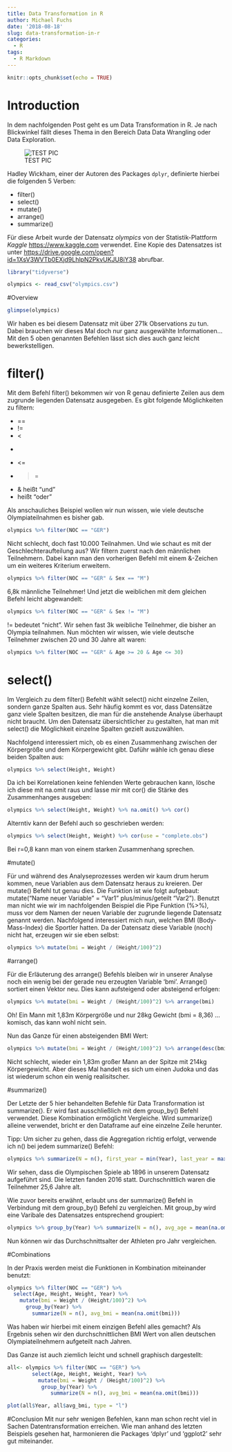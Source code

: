 ```yaml
---
title: Data Transformation in R
author: Michael Fuchs
date: '2018-08-18'
slug: data-transformation-in-r
categories:
  - R
tags:
  - R Markdown
---
```


```r
knitr::opts_chunk$set(echo = TRUE)
```

# Introduction
In dem nachfolgenden Post geht es um Data Transformation in R. Je nach Blickwinkel fällt dieses Thema in den Bereich Data Data Wrangling oder Data Exploration. 


![TEST PIC](Wrangle.jpg)

Hadley Wickham, einer der Autoren des Packages `dplyr`, definierte hierbei die folgenden 5 Verben:

+ filter()
+ select()
+ mutate()
+ arrange()
+ summarize() 

Für diese Arbeit wurde der Datensatz *olympics* von der Statistik-Plattform *Kaggle* <https://www.kaggle.com> verwendet. Eine Kopie des Datensatzes ist unter <https://drive.google.com/open?id=1XsV3WVTb0EXjd9LhlpN2PkvUKJU8iY38> abrufbar.


```r
library("tidyverse")
```
```r
olympics <- read_csv("olympics.csv")
```

#Overview

```r
glimpse(olympics)
```

Wir haben es bei diesem Datensatz mit über 271k Observations zu tun.
Dabei brauchen wir dieses Mal doch nur ganz ausgewählte Informationen...
Mit den 5 oben genannten Befehlen lässt sich dies auch ganz leicht bewerkstelligen.

# filter()

Mit dem Befehl filter() bekommen wir von R genau definierte Zeilen aus dem zugrunde liegenden Datensatz ausgegeben. Es gibt folgende Möglichkeiten zu filtern:

+ ==
+ !=
+ <
+ >
+ <=
+ >=

+ & heißt "und"
+ | heißt "oder"

Als anschauliches Beispiel wollen wir nun wissen, wie viele deutsche Olympiateilnahmen es bisher gab.
```r
olympics %>% filter(NOC == "GER")
```
Nicht schlecht, doch fast 10.000 Teilnahmen.
Und wie schaut es mit der Geschlechteraufteilung aus? Wir filtern zuerst nach den männlichen Teilnehmern. Dabei kann man den vorherigen Befehl mit einem &-Zeichen um ein weiteres Kriterium erweitern. 
```r
olympics %>% filter(NOC == "GER" & Sex == "M")
```

6,8k männliche Teilnehmer! Und jetzt die weiblichen mit dem gleichen Befehl leicht abgewandelt: 
```r
olympics %>% filter(NOC == "GER" & Sex != "M")
```

!= bedeutet "nicht". Wir sehen fast 3k weibliche Teilnehmer, die bisher an Olympia teilnahmen. 
Nun möchten wir wissen, wie viele deutsche Teilnehmer zwischen 20 und 30 Jahre alt waren:
```r
olympics %>% filter(NOC == "GER" & Age >= 20 & Age <= 30)
```


# select()

Im Vergleich zu dem filter() Befehlt wählt select() nicht einzelne Zeilen, sondern ganze Spalten aus.
Sehr häufig kommt es vor, dass Datensätze ganz viele Spalten besitzen, die man für die anstehende Analyse überhaupt nicht braucht. Um den Datensatz übersichtlicher zu gestalten, hat man mit select() die Möglichkeit einzelne Spalten gezielt auszuwählen. 

Nachfolgend interessiert mich, ob es einen Zusammenhang zwischen der Körpergröße und dem Körpergewicht gibt. Daführ wähle ich genau diese beiden Spalten aus: 

```r
olympics %>% select(Height, Weight)
```

Da ich bei Korrelationen keine fehlenden Werte gebrauchen kann, lösche ich diese mit na.omit raus und lasse mir mit cor() die Stärke des Zusammenhanges ausgeben:
```r
olympics %>% select(Height, Weight) %>% na.omit() %>% cor()
```

Alterntiv kann der Befehl auch so geschrieben werden:
```r
olympics %>% select(Height, Weight) %>% cor(use = "complete.obs")
```
Bei r=0,8 kann man von einem starken Zusammenhang sprechen.


#mutate()

Für und während des Analyseprozesses werden wir kaum drum herum kommen, neue Variablen aus dem Datensatz heraus zu kreieren. Der mutate() Befehl tut genau dies. Die Funktion ist wie folgt aufgebaut: mutate("Name neuer Variable" = "Var1" plus/minus/geteilt "Var2"). Benutzt man nicht wie wir im nachfolgenden Beispiel die Pipe Funktion (%>%), muss vor dem Namen der neuen Variable der zugrunde liegende Datensatz genannt werden.
Nachfolgend interessiert mich nun, welchen BMI (Body-Mass-Index) die Sportler hatten. Da der Datensatz diese Variable (noch) nicht hat, erzeugen wir sie eben selbst:
```r
olympics %>% mutate(bmi = Weight / (Height/100)^2)
```


#arrange()

Für die Erläuterung des arrange() Befehls bleiben wir in unserer Analyse noch ein wenig bei der gerade neu erzeugten Variable 'bmi'.
Arrange() sortiert einen Vektor neu. Dies kann aufsteigend oder absteigend erfolgen:
```r
olympics %>% mutate(bmi = Weight / (Height/100)^2) %>% arrange(bmi)
```

Oh! Ein Mann mit 1,83m Körpergröße und nur 28kg Gewicht (bmi = 8,36) ... komisch, das kann wohl nicht sein.

Nun das Ganze für einen absteigenden BMI Wert:

```r
olympics %>% mutate(bmi = Weight / (Height/100)^2) %>% arrange(desc(bmi))
```

Nicht schlecht, wieder ein 1,83m großer Mann an der Spitze mit 214kg Körpergewicht. Aber dieses Mal handelt es sich um einen Judoka und das ist wiederum schon ein wenig realisitscher. 


#summarize()

Der Letzte der 5 hier behandelten Befehle für Data Transformation ist summarize(). Er wird fast ausschließlich mit dem group_by() Befehl verwendet. Diese Kombination ermöglicht Vergleiche.
Wird summarize() alleine verwendet, bricht er den Dataframe auf eine einzelne Zeile herunter. 

Tipp: Um sicher zu gehen, dass die Aggregation richtig erfolgt, verwende ich n() bei jedem summarize() Befehl: 

```r
olympics %>% summarize(N = n(), first_year = min(Year), last_year = max(Year), avg_age = mean(na.omit(Age)))
```

Wir sehen, dass die Olympischen Spiele ab 1896 in unserem Datensatz aufgeführt sind. Die letzten fanden 2016 statt. Durchschnittlich waren die Teilnehmer 25,6 Jahre alt.

Wie zuvor bereits erwähnt, erlaubt uns der summarize() Befehl in Verbindung mit dem group_by() Befehl zu vergleichen. Mit group_by wird eine Varibale des Datensatzes entsprechend groupiert:
```r
olympics %>% group_by(Year) %>% summarize(N = n(), avg_age = mean(na.omit(Age)))
```

Nun können wir das Durchschnittsalter der Athleten pro Jahr vergleichen.


#Combinations

In der Praxis werden meist die Funktionen in Kombination miteinander benutzt:
```r
olympics %>% filter(NOC == "GER") %>%
  select(Age, Height, Weight, Year) %>%
    mutate(bmi = Weight / (Height/100)^2) %>%
      group_by(Year) %>%
        summarize(N = n(), avg_bmi = mean(na.omit(bmi)))
```

Was haben wir hierbei mit einem einzigen Befehl alles gemacht?
Als Ergebnis sehen wir den durchschnittlichen BMI Wert von allen deutschen Olympiateilnehmern aufgeteilt nach Jahren.

Das Ganze ist auch ziemlich leicht und schnell graphisch dargestellt:
```r
all<- olympics %>% filter(NOC == "GER") %>%
        select(Age, Height, Weight, Year) %>%
          mutate(bmi = Weight / (Height/100)^2) %>%
           group_by(Year) %>%
              summarize(N = n(), avg_bmi = mean(na.omit(bmi)))

plot(all$Year, all$avg_bmi, type = "l")
```


#Conclusion
Mit nur sehr wenigen Befehlen, kann man schon recht viel in Sachen Datentransformation erreichen. Wie man anhand des letzten Beispiels gesehen hat, harmonieren die Packages 'dplyr' und 'ggplot2' sehr gut miteinander. 


